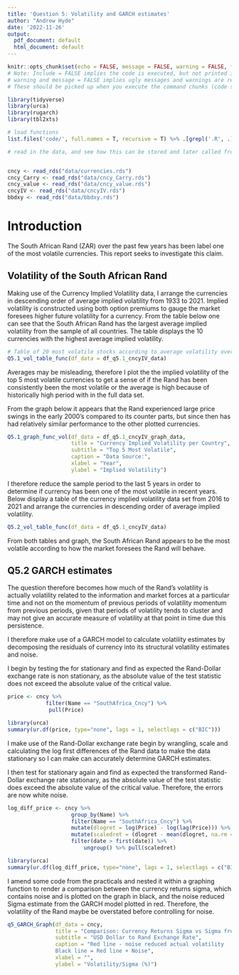 ```yaml
---
title: 'Question 5: Volatility and GARCH estimates'
author: "Andrew Hyde"
date: '2022-11-26'
output:
  pdf_document: default
  html_document: default
---
```



```r
knitr::opts_chunk$set(echo = FALSE, message = FALSE, warning = FALSE, fig.width = 6, fig.height = 5, fig.pos="H", fig.pos = 'H')
# Note: Include = FALSE implies the code is executed, but not printed in your pdf.
# warning and message = FALSE implies ugly messages and warnings are removed from your pdf.
# These should be picked up when you execute the command chunks (code sections below) in your rmd, not printed in your paper!

library(tidyverse)
library(urca)
library(rugarch)
library(tbl2xts)

# load functions
list.files('code/', full.names = T, recursive = T) %>% .[grepl('.R', .)] %>% as.list() %>% walk(~source(.))

# read in the data, and see how this can be stored and later called from your 'data' folder.


cncy <- read_rds("data/currencies.rds")
cncy_Carry <- read_rds("data/cncy_Carry.rds")
cncy_value <- read_rds("data/cncy_value.rds")
cncyIV <- read_rds("data/cncyIV.rds")
bbdxy <- read_rds("data/bbdxy.rds")


```

# Introduction

The South African Rand (ZAR) over the past few years has been label one of the most volatile
currencies. This report seeks to investigate this claim.

## Volatility of the South African Rand

Making use of the Currency Implied Volatility data, I arrange the currencies in descending order of average implied volatility from 1933 to 2021. Implied volatility is constructed using both option premiums to gauge the market foresees higher future volatility for a currency. From the table below one can see that the South African Rand has the largest average implied volatility from the sample of all countries. The table displays the 10 currencies with the highest average implied volatility.

```r

# Table of 20 most volatile stocks according to average volatility over 
Q5.1_vol_table_func(df_data = df_q5.1_cncyIV_data)

```

Averages may be misleading, therefore I plot the the implied volatility of the top 5 most volatile currencies to get a sense of if the Rand has been consistently been the most volatile or the average is high because of historically high period with in the full data set.

From the graph below it appears that the Rand experienced large price swings in the early 2000's compared to its counter parts, but since then has had relatively similar performance to the other plotted currencies. 

```r

Q5.1_graph_func_vol(df_data = df_q5.1_cncyIV_graph_data,
                    title = "Currency Implied Volatility per Country",
                    subtitle = "Top 5 Most Volatile",
                    caption = "Data Source:",
                    xlabel = "Year",
                    ylabel = "Implied Volatility")

```

I therefore reduce the sample period to the last 5 years in order to determine if currency has been one of the most volatile in recent years. Below display a table of the currency implied volatility data set from 2016 to 2021 and arrange the currencies in descending order of average implied volatility.

```r

Q5.2_vol_table_func(df_data = df_q5.1_cncyIV_data)

```


From both tables and graph, the South African Rand appears to be the most volatile according to how the market foresees the Rand will behave. 

##  Q5.2 GARCH estimates

The question therefore becomes how much of the Rand's volatility is actually volatility related to the information and market forces at a particular time and not on the momentum of previous periods of volatility momentum from previous periods, given that periods of volatility tends to cluster and may not give an accurate measure of volatility at that point in time due this persistence.

I therefore make use of a GARCH model to calculate volatility estimates by decomposing the residuals of currency into its structural volatility estimates and noise.

I begin by testing the for stationary and find as expected the Rand-Dollar exchange rate is non stationary, as the absolute value of the test statistic does not exceed the absolute value of the critical value.

```r

price <- cncy %>% 
            filter(Name == "SouthAfrica_Cncy") %>% 
             pull(Price)

library(urca)
summary(ur.df(price, type="none", lags = 1, selectlags = c("BIC")))

```

I make use of the Rand-Dollar exchange rate begin by wrangling, scale and calculating the log first differences of the Rand data to make the data stationary so I can make can accurately determine GARCH estimates.

I then test for stationary again and find as expected the transformed Rand-Dollar exchange rate stationary, as the absolute value of the test statistic does exceed the absolute value of the critical value. Therefore, the errors are now white noise.

```r

log_diff_price <- cncy %>% 
                    group_by(Name) %>% 
                    filter(Name == "SouthAfrica_Cncy") %>% 
                    mutate(dlogret = log(Price) - log(lag(Price))) %>% 
                    mutate(scaledret = (dlogret - mean(dlogret, na.rm = T))) %>% 
                    filter(date > first(date)) %>% 
                        ungroup() %>% pull(scaledret)

library(urca)
summary(ur.df(log_diff_price, type="none", lags = 1, selectlags = c("BIC"))) 


```


I amend some code from the practicals and nested it within a graphing function to render a comparison between the currency returns sigma, which contains noise and is plotted on the graph in black, and the noise reduced Sigma estimate from the GARCH model plotted in red. Therefore, the volatility of the Rand maybe be overstated before controlling for noise.


```r


q5_GARCH_Graph(df_data = cncy,
               title = "Comparison: Currency Returns Sigma vs Sigma from Garch",
               subtitle = "USD Dollar to Rand Exchange Rate",
               caption = "Red line - noise reduced actual volatility
               Black line = Red line + Noise",
               xlabel = "",
               ylabel = "Volatility/Sigma (%)")


```

